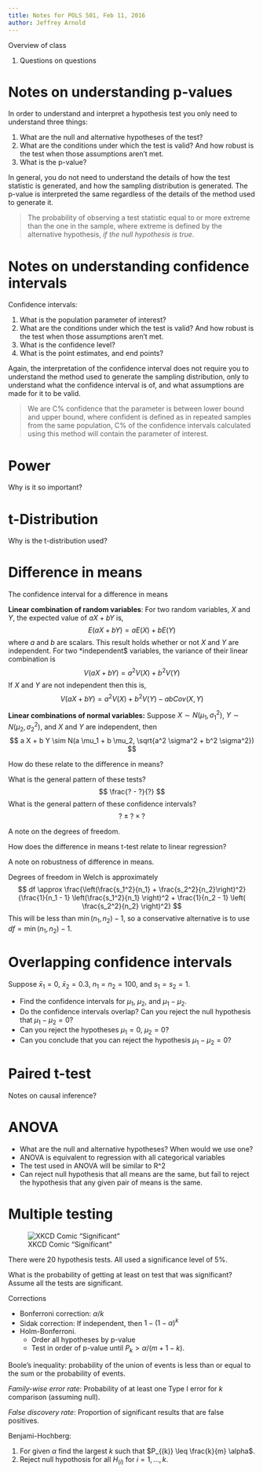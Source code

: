 ```yaml
---
title: Notes for POLS 501, Feb 11, 2016
author: Jeffrey Arnold
---
```


Overview of class

1. Questions on questions

# Notes on understanding p-values

In order to understand and interpret a hypothesis test you only need to understand three things:

1. What are the null and alternative hypotheses of the test?
2. What are the conditions under which the test is valid? And how robust is the test when those assumptions aren't met.
3. What is the p-value?

In general, you do not need to understand the details of how the test statistic is generated,
and how the sampling distribution is generated. The p-value is interpreted the same regardless of the details of the
method used to generate it.

> The probability of observing a test statistic equal to or more extreme than the one in the sample, where extreme is defined by the alternative hypothesis, *if the null hypothesis is true*.

# Notes on understanding confidence intervals

Confidence intervals:

1. What is the population parameter of interest?
2. What are the conditions under which the test is valid? And how robust is the test when those assumptions aren't met.
3. What is the confidence level?
4. What is the point estimates, and end points?

Again, the interpretation of the confidence interval does not require you to understand the method used to generate the sampling distribution, only to understand what the confidence interval is of, and what assumptions are made for it to be valid.

> We are C% confidence that the parameter is between lower bound and upper bound, where confident is defined as
  in repeated samples from the same population, C% of the confidence intervals calculated using this method will contain the
  parameter of interest.

# Power

Why is it so important?

# t-Distribution

Why is the t-distribution used?

# Difference in means

The confidence interval for a difference in means

**Linear combination of random variables**:
For two  random variables, $X$ and $Y$, the expected value of
$a X + b Y$ is,
$$
E(a X + b Y) = a E(X) + b E(Y)
$$
where $a$ and $b$ are scalars.
This result holds whether or not $X$ and $Y$ are independent.
For two *independent$ variables, the variance of their linear combination is
$$
V(a X + b Y) = a^2 V(X) + b^2 V(Y)
$$
If $X$ and $Y$ are not independent then this is,
$$
V(a X + b Y) = a^2 V(X) + b^2 V(Y) - a b Cov(X, Y)
$$

**Linear combinations of normal variables:**
Suppose $X \sim N(\mu_1, \sigma_1^2)$, $Y \sim N(\mu_2, \sigma_2^2)$, and $X$ and $Y$ are independent, then
$$
a X + b Y \sim N(a \mu_1 + b \mu_2, \sqrt{a^2 \sigma^2 + b^2 \sigma^2})
$$

How do these relate to the difference in means?

What is the general pattern of these tests?
$$
\frac{? - ?}{?}
$$
What is the general pattern of these confidence intervals?
$$
? \pm ? \times ?
$$

A note on the degrees of freedom.

How does the difference in means t-test relate to linear regression?

A note on robustness of difference in means.

Degrees of freedom in Welch is approximately
$$
df \approx \frac{\left(\frac{s_1^2}{n_1} + \frac{s_2^2}{n_2}\right)^2}{\frac{1}{n_1 - 1} \left(\frac{s_1^2}{n_1} \right)^2 + \frac{1}{n_2 - 1} \left( \frac{s_2^2}{n_2} \right)^2}
$$
This will be less than $\min(n_1, n_2) - 1$, so a conservative alternative is to use $df = \min(n_1, n_2) - 1$.

# Overlapping confidence intervals

Suppose $\bar{x}_1 = 0$, $\bar{x}_2 = 0.3$, $n_1 = n_2 = 100$, and $s_1 = s_2 = 1$.

- Find the confidence intervals for $\mu_1$, $\mu_2$, and $\mu_1 - \mu_2$.
- Do the confidence intervals overlap? Can you reject the null hypothesis that $\mu_1 - \mu_2 = 0$?
- Can you reject the hypotheses $\mu_1 = 0$, $\mu_2 = 0$?
- Can you conclude that you can reject the hypothesis $\mu_1 - \mu_2 = 0$?

# Paired t-test

Notes on causal inference?


# ANOVA

- What are the null and alternative hypotheses? When would we use one?
- ANOVA is equivalent to regression with all categorical variables
- The test used in ANOVA will be similar to R^2
- Can reject null hypothesis that all means are the same, but fail to reject the hypothesis that any given pair of means is the same.

# Multiple testing

![XKCD Comic "Significant"](https://imgs.xkcd.com/comics/significant.png)

There were 20 hypothesis tests. All used a significance level of 5%.

What is the probability of getting at least on test that was significant? Assume all the tests are significant.

Corrections

- Bonferroni correction: $\alpha / k$
- Sidak correction: If independent, then $1 - (1 - \alpha)^k$
- Holm-Bonferroni.
    - Order all hypotheses by p-value
    - Test in order of p-value until $P_{k} > \alpha / (m + 1 - k)$.

Boole's inequality: probability of the union of events is less than or equal to the sum or the probability of events.

*Family-wise error rate*: Probability of at least one Type I error for $k$ comparison (assuming null).

*False discovery rate*: Proportion of significant results that are false positives.

Benjami-Hochberg:

1. For given $\alpha$ find the largest $k$ such that $P_{(k)} \leq \frac{k}{m} \alpha$.
2. Reject null hypothosis for all $H_{(i)}$ for $i = 1, \dots, k$.
